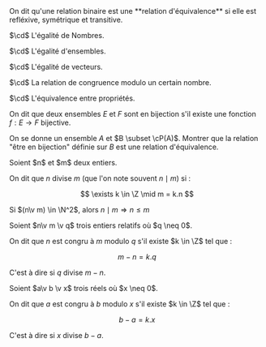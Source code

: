 

<Item type='definition' titre="relation d'équivalence">
On dit qu'une relation binaire est une **relation d'équivalence** si elle est refléxive, symétrique et transitive.
</Item>

<Hideable type='exemple' titre="relations d'équivalence usuelles">

$\cd$ L'égalité de Nombres.

$\cd$ L'égalité d'ensembles.

$\cd$ L'égalité de vecteurs.

$\cd$ La relation de congruence modulo un certain nombre.

$\cd$ L'équivalence entre propriétés.
</Hideable>

<Exercice titre=''>

On dit que deux ensembles $E$ et $F$ sont en bijection s'il existe une fonction $f : E \rightarrow F$ bijective.

On se donne un ensemble $A$ et $B \subset \cP(A)$. Montrer que la relation "être en bijection" définie sur $B$ est une relation d'équivalence.
</Exercice>


<Item type='definition' titre='divisibilité'>
Soient $n$ et $m$ deux entiers. 

On dit que $n$ divise $m$ (que l'on note souvent $n \mid m$) si :

$$
\exists k \in \Z \mid m = k.n
$$
</Item>

<Item type='consequence' titre='inégalité dans les positifs' searchDesc="relation binaire">

Si $(n\v m) \in \N^2$, alors $n \mid m \Rightarrow n \leqslant m$
</Item>

<Item type='definition' titre='congruence dans les entiers'>
Soient $n\v m \v q$ trois entiers relatifs où $q \neq 0$. 

On dit que $n$ est congru à $m$ modulo $q$ s'il existe $k \in \Z$ tel que :

$$  
m-n = k.q
$$

C'est à dire si $q$ divise $m-n$.
</Item>

<Item type='definition' titre='congruence dans les réels' searchDesc="modulo, relation binaire">
Soient $a\v b \v x$ trois réels où $x \neq 0$. 

On dit que $a$ est congru à $b$ modulo $x$ s'il existe $k \in \Z$ tel que :

$$  
b-a = k.x
$$

C'est à dire si $x$ divise $b-a$.
</Item>